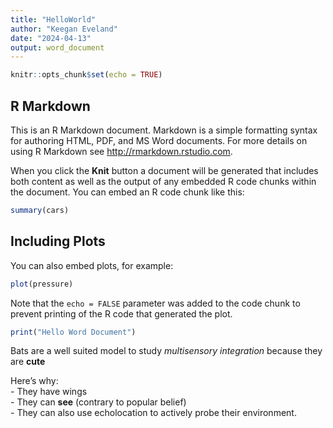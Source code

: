 ```yaml
---
title: "HelloWorld"
author: "Keegan Eveland"
date: "2024-04-13"
output: word_document
---
```


```r
knitr::opts_chunk$set(echo = TRUE)
```

## R Markdown

This is an R Markdown document. Markdown is a simple formatting syntax for authoring HTML, PDF, and MS Word documents. For more details on using R Markdown see <http://rmarkdown.rstudio.com>.

When you click the **Knit** button a document will be generated that includes both content as well as the output of any embedded R code chunks within the document. You can embed an R code chunk like this:

```r
summary(cars)
```

## Including Plots

You can also embed plots, for example:

```r
plot(pressure)
```

Note that the `echo = FALSE` parameter was added to the code chunk to prevent printing of the R code that generated the plot.
```r
print("Hello Word Document")
```

Bats are a well suited model to study *multisensory integration* because they are **cute**

Here's why:  
-  They have wings  
-  They can **see** (contrary to popular belief)  
-  They can also use echolocation to actively probe their environment.  
